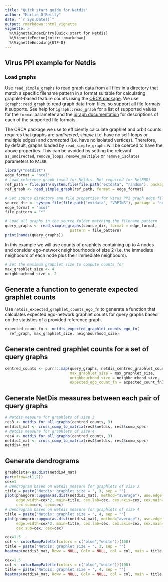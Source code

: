 ```yaml
---
title: "Quick start guide for Netdis"
author: "Martin O'Reilly"
date: "`r Sys.Date()`"
output: rmarkdown::html_vignette
vignette: >
  %\VignetteIndexEntry{Quick start for Netdis}
  %\VignetteEngine{knitr::rmarkdown}
  %\VignetteEncoding{UTF-8}
---
```


## Virus PPI example for Netdis

### Load graphs
Use `read_simple_graphs` to read graph data from all files in a directory that 
match a specific filename pattern in a format suitable for calculating 
graphlet-based feature counts using the 
[ORCA package](https://CRAN.R-project.org/package=orca).
We use `igraph::read_graph` to read graph data from files, so support
all file formats it supports. See help for `igraph::read_graph` for a list of 
supported values for the `format` parameter and the [igraph documentation](http://igraph.org/c/doc/igraph-Foreign.html#igraph_read_graph_edgelist)
for descriptions of each of the supported file formats.

The ORCA package we use to efficiently calculate graphlet and orbit counts 
requires that graphs are _undirected_, _simple_ (i.e. have no self-loops or 
multiple edges) and _connected_ (i.e. have no isolated vertices). Therefore, by
default, graphs loaded by `read_simple_graphs` will be coerced to have the above
properties. This can be avoided by setting the relevant `as_undirected`, 
`remove_loops`, `remove_multiple` or `remove_isolates` parameters to `FALSE`.
```r
library("netdist")
edge_format = "ncol"
# Load reference graph (used for Netdis. Not required for NetEMD)
ref_path = file.path(system.file(file.path("extdata", "random"), package = "netdist"), "ER_1250_10_1")
ref_graph <- read_simple_graph(ref_path, format = edge_format)

# Set source directory and file properties for Virus PPI graph edge files
source_dir <- system.file(file.path("extdata", "VRPINS"), package = "netdist")
edge_format = "ncol"
file_pattern = "*"

# Load all graphs in the source folder matching the filename pattern
query_graphs <- read_simple_graphs(source_dir, format = edge_format, 
                             pattern = file_pattern)
print(names(query_graphs))
```

In this example we will use counts of graphlets containing up to 4 nodes and 
consider ego-network neighbourhoods of size 2 (i.e. the immediate neighbours of 
each node plus their immediate neighbours). 
```r
# Set the maximum graphlet size to compute counts for
max_graphlet_size <- 4
neighbourhood_size <- 2
```

## Generate a function to generate expected graphlet counts
Use `netdis_expected_graphlet_counts_ego_fn` to generate a function that 
calculates expected ego-network graphlet counts for query graphs based on the 
statistics of a provided reference graph.

```r
expected_count_fn <- netdis_expected_graphlet_counts_ego_fn(
  ref_graph, max_graphlet_size, neighbourhood_size) 
```

## Generate centred graphlet counts for a set of query graphs
```r
centred_counts <- purrr::map(query_graphs, netdis_centred_graphlet_counts,
                             max_graphlet_size = max_graphlet_size, 
                             neighbourhood_size = neighbourhood_size,
                             expected_ego_count_fn = expected_count_fn)
```

## Generate NetDis measures between each pair of query graphs
```r
# Netdis measure for graphlets of size 3
res3 <- netdis_for_all_graphs(centred_counts, 3)
netdis3_mat <- cross_comp_to_matrix(res3$netdis, res3$comp_spec)
# Netdis measure for graphlets of size 4
res4 <- netdis_for_all_graphs(centred_counts, 3)
netdis4_mat <- cross_comp_to_matrix(res4$netdis, res4$comp_spec)
netdis4_mat
```

## Generate dendrograms
```r
graphdists<-as.dist(netdis4_mat)
par(mfrow=c(1,2))
cex=1
# Dendrogram based on Netdis measure for graphlets of size 3
title = paste("Netdis: graphlet size = ", 3, sep = "")
plot(phangorn::upgma(as.dist(netdis3_mat), method="average"), use.edge.length=FALSE, 
     edge.width=cex*2, main=title, cex.lab=cex, cex.axis=cex, cex.main=cex, 
     cex.sub=cex, cex=cex)
# Dendrogram based on Netdis measure for graphlets of size 4
title = paste("Netdis: graphlet size = ", 4, sep = "")
plot(phangorn::upgma(as.dist(netdis4_mat), method="average"), use.edge.length=FALSE, 
     edge.width=cex*2, main=title, cex.lab=cex, cex.axis=cex, cex.main=cex, 
     cex.sub=cex, cex=cex)
```
```r
cex=1.5
col <- colorRampPalette(colors = c("blue","white"))(100)
title = paste("Netdis: graphlet size = ", 3, sep = "")
heatmap(netdis3_mat, Rowv = NULL, Colv = NULL, col = col, main = title, cexRow = cex, cexCol = cex, symm = TRUE)
```
```r
cex=1.5
col <- colorRampPalette(colors = c("blue","white"))(100)
title = paste("Netdis: graphlet size = ", 4, sep = "")
heatmap(netdis4_mat, Rowv = NULL, Colv = NULL, col = col, main = title, cexRow = cex, cexCol = cex, symm = TRUE)
```